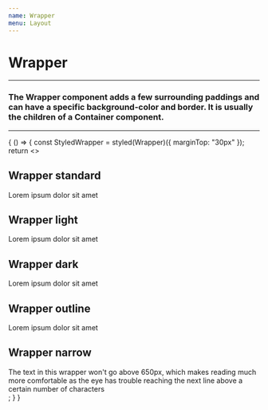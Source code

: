 ```yaml
---
name: Wrapper
menu: Layout
---
```



# Wrapper

---
### The Wrapper component adds a few surrounding paddings and can have a specific background-color and border. It is usually the children of a Container component.
---

<Playground>
  {
    () => {
      const StyledWrapper = styled(Wrapper)({
        marginTop: "30px"
      });
      return <><StyledWrapper>
        <h2>
          Wrapper standard
        </h2>
        <div>
          Lorem ipsum dolor sit amet
        </div>
      </StyledWrapper>
      <StyledWrapper variant="light">
        <h2>
          Wrapper light
        </h2>
        <div>
          Lorem ipsum dolor sit amet
        </div>
      </StyledWrapper>
      <StyledWrapper variant="dark">
        <h2>
          Wrapper dark
        </h2>
        <div>
          Lorem ipsum dolor sit amet
        </div>
      </StyledWrapper>
      <StyledWrapper variant="outline">
        <h2>
          Wrapper outline
        </h2>
        <div>
          Lorem ipsum dolor sit amet
        </div>
      </StyledWrapper>
      <StyledWrapper narrow>
        <h2>
          Wrapper narrow
        </h2>
        <div>
          The text in this wrapper won't go above 650px, which makes
          reading much more comfortable as the eye has trouble reaching
          the next line above a certain number of characters
        </div>
      </StyledWrapper></>;
    }
  }
</Playground>

<Props of={Wrapper} />
